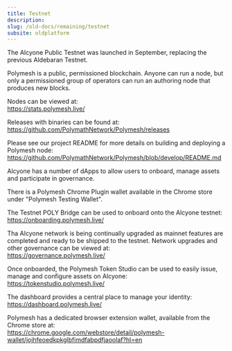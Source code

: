 ```yaml
---
title: Testnet
description:
slug: /old-docs/remaining/testnet
subsite: oldplatform
---
```


The Alcyone Public Testnet was launched in September, replacing the previous Aldebaran Testnet.

Polymesh is a public, permissioned blockchain. Anyone can run a node, but only a permissioned group of operators can run an authoring node that produces new blocks.

Nodes can be viewed at:  
<https://stats.polymesh.live/>

Releases with binaries can be found at:  
<https://github.com/PolymathNetwork/Polymesh/releases>

Please see our project README for more details on building and deploying a Polymesh node:
<https://github.com/PolymathNetwork/Polymesh/blob/develop/README.md>

Alcyone has a number of dApps to allow users to onboard, manage assets and participate in governance.

There is a Polymesh Chrome Plugin wallet available in the Chrome store under "Polymesh Testing Wallet".

The Testnet POLY Bridge can be used to onboard onto the Alcyone testnet:  
<https://onboarding.polymesh.live/>

Tha Alcyone network is being continually upgraded as mainnet features are completed and ready to be shipped to the testnet. Network upgrades and other governance can be viewed at:  
<https://governance.polymesh.live/>

Once onboarded, the Polymesh Token Studio can be used to easily issue, manage and configure assets on Alcyone:  
<https://tokenstudio.polymesh.live/>

The dashboard provides a central place to manage your identity:  
<https://dashboard.polymesh.live/>

Polymesh has a dedicated browser extension wallet, available from the Chrome store at:  
<https://chrome.google.com/webstore/detail/polymesh-wallet/jojhfeoedkpkglbfimdfabpdfjaoolaf?hl=en>